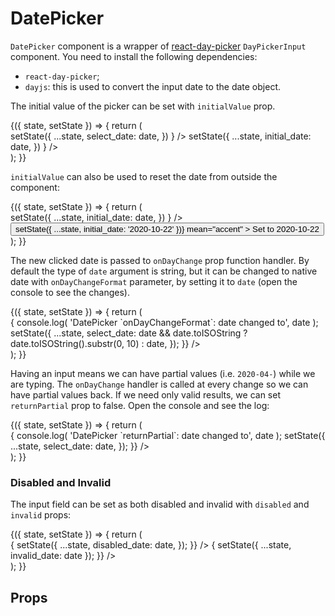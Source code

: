 


<Meta title="Forms/Components/DatePicker" component={DatePicker} />

# DatePicker

`DatePicker` component is a wrapper of [react-day-picker](https://react-day-picker.js.org/) `DayPickerInput` component.
You need to install the following dependencies:

-   `react-day-picker`;
-   `dayjs`: this is used to convert the input date to the date object.

The initial value of the picker can be set with `initialValue` prop.

<Canvas>
    <Story name="Default">
        <FormsStoryWrapper initialState={{ select_date: null, initial_date: '2020-06-22' }}>
            {({ state, setState }) => {
                return (
                    <div style={{ width: 400, height: 400 }}>
                        <Field label="Select a date">
                            <DatePicker
                                onDayChange={(date) =>
                                    setState({
                                        ...state,
                                        select_date: date,
                                    })
                                }
                            />
                        </Field>
                        <Field label="Picker with initial date">
                            <DatePicker
                                initialValue={state.initial_date}
                                onDayChange={(date) =>
                                    setState({
                                        ...state,
                                        initial_date: date,
                                    })
                                }
                            />
                        </Field>
                    </div>
                );
            }}
        </FormsStoryWrapper>
    </Story>
</Canvas>

`initialValue` can also be used to reset the date from outside the component:

<Canvas>
    <Story name="Initial Value">
        <FormsStoryWrapper initialState={{ select_date: null, initial_date: '2020-06-22' }}>
            {({ state, setState }) => {
                return (
                    <div style={{ width: 400, height: 400 }}>
                        <Field label="Picker with initial date">
                            <DatePicker
                                initialValue={state.initial_date}
                                onDayChange={(date) =>
                                    setState({
                                        ...state,
                                        initial_date: date,
                                    })
                                }
                            />
                        </Field>
                        <Button
                            onClick={() => setState({ ...state, initial_date: '2020-10-22' })}
                            mean="accent"
                        >
                            Set to 2020-10-22
                        </Button>
                    </div>
                );
            }}
        </FormsStoryWrapper>
    </Story>
</Canvas>

The new clicked date is passed to `onDayChange` prop function handler.
By default the type of `date` argument is string, but it can be changed to native date
with `onDayChangeFormat` parameter, by setting it to `date` (open the console to see the changes).

<Canvas>
    <Story name="onDayChange">
        <FormsStoryWrapper initialState={{ select_date: null }}>
            {({ state, setState }) => {
                return (
                    <div style={{ width: 400, height: 350 }}>
                        <Field label="Select a date">
                            <DatePicker
                                onDayChangeFormat="date"
                                onDayChange={(date) => {
                                    console.log(
                                        'DatePicker `onDayChangeFormat`: date changed to',
                                        date
                                    );
                                    setState({
                                        ...state,
                                        select_date:
                                            date && date.toISOString
                                                ? date.toISOString().substr(0, 10)
                                                : date,
                                    });
                                }}
                            />
                        </Field>
                    </div>
                );
            }}
        </FormsStoryWrapper>
    </Story>
</Canvas>

Having an input means we can have partial values (i.e. `2020-04-`) while we are typing.
The `onDayChange` handler is called at every change so we can have partial values back.
If we need only valid results, we can set `returnPartial` prop to false.
Open the console and see the log:

<Canvas>
    <Story name="returnPartial">
        <FormsStoryWrapper initialState={{ select_date: null }}>
            {({ state, setState }) => {
                return (
                    <div style={{ width: 400, height: 350 }}>
                        <Field label="Select a date">
                            <DatePicker
                                returnPartial={false}
                                onDayChange={(date) => {
                                    console.log(
                                        'DatePicker `returnPartial`: date changed to',
                                        date
                                    );
                                    setState({
                                        ...state,
                                        select_date: date,
                                    });
                                }}
                            />
                        </Field>
                    </div>
                );
            }}
        </FormsStoryWrapper>
    </Story>
</Canvas>

### Disabled and Invalid

The input field can be set as both disabled and invalid with `disabled` and `invalid` props:

<Canvas>
    <Story name="Disabled and Invalid">
        <FormsStoryWrapper
            initialState={{ disabled_date: '2020-06-25', invalid_date: '2020-04-01' }}
        >
            {({ state, setState }) => {
                return (
                    <div style={{ width: 400, height: 400 }}>
                        <Field label="Disabled date">
                            <DatePicker
                                disabled={true}
                                initialValue={state.disabled_date}
                                onDayChange={(date) => {
                                    setState({
                                        ...state,
                                        disabled_date: date,
                                    });
                                }}
                            />
                        </Field>
                        <Field label="Invalid date (pick `2020-04-01`)">
                            <DatePicker
                                invalid={state.invalid_date === '2020-04-01'}
                                initialValue={state.invalid_date}
                                onDayChange={(date) => {
                                    setState({ ...state, invalid_date: date });
                                }}
                            />
                        </Field>
                    </div>
                );
            }}
        </FormsStoryWrapper>
    </Story>
</Canvas>

## Props

<ArgsTable of={DatePicker} />
